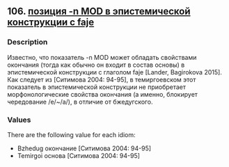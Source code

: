## 106. <a href =  'https://agricolamz.github.io/The_Circassian_Isoglosses_Database/106.html'>позиция -n MOD в эпистемической конструкции с faje</a>
### Description

Известно, что показатель -n MOD может обладать свойствами окончания (тогда как обычно он входит в состав основы) в эпистемической конструкции с глаголом faje [Lander, Bagirokova 2015]. Как следует из [Ситимова 2004: 94-95], в темиргоевском этот показатель в эпистемической конструкции не приобретает морфонологические свойства окончания (а именно, блокирует чередование /e/~/a/), в отличие от бжедугского.

### Values
There are the following value for each idiom:

* Bzhedug  окончание [Ситимова 2004: 94-95] 
* Temirgoi  основа [Ситимова 2004: 94-95] 

